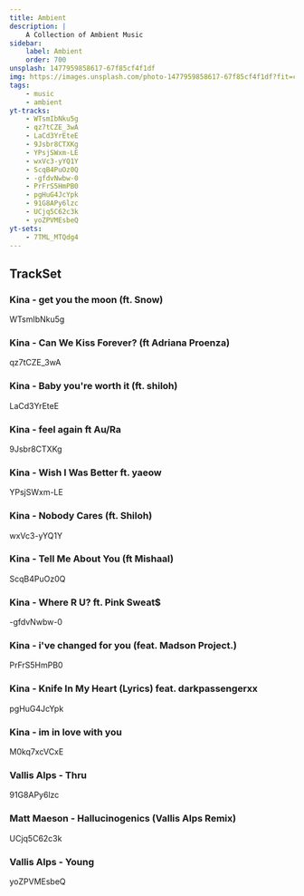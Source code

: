 ```yaml
---
title: Ambient
description: |
    A Collection of Ambient Music
sidebar:
    label: Ambient
    order: 700
unsplash: 1477959858617-67f85cf4f1df
img: https://images.unsplash.com/photo-1477959858617-67f85cf4f1df?fit=crop&w=1400&h=700&q=75
tags:
    - music
    - ambient
yt-tracks:
    - WTsmIbNku5g
    - qz7tCZE_3wA
    - LaCd3YrEteE
    - 9Jsbr8CTXKg
    - YPsjSWxm-LE
    - wxVc3-yYQ1Y
    - ScqB4PuOz0Q
    - -gfdvNwbw-0
    - PrFrS5HmPB0
    - pgHuG4JcYpk
    - 91G8APy6lzc
    - UCjq5C62c3k
    - yoZPVMEsbeQ
yt-sets:
    - 7TML_MTQdg4
---
```


## TrackSet

### Kina - get you the moon (ft. Snow)

WTsmIbNku5g

### Kina - Can We Kiss Forever? (ft Adriana Proenza)

qz7tCZE_3wA

### Kina - Baby you're worth it (ft. shiloh)

LaCd3YrEteE

### Kina - feel again ft Au/Ra

9Jsbr8CTXKg

### Kina - Wish I Was Better ft. yaeow

YPsjSWxm-LE

### Kina - Nobody Cares (ft. Shiloh)

wxVc3-yYQ1Y

### Kina - Tell Me About You (ft Mishaal)

ScqB4PuOz0Q

### Kina - Where R U? ft. Pink Sweat$

-gfdvNwbw-0

### Kina - i've changed for you (feat. Madson Project.)

PrFrS5HmPB0

### Kina - Knife In My Heart (Lyrics) feat. darkpassengerxx

pgHuG4JcYpk

### Kina - im in love with you

M0kq7xcVCxE

### Vallis Alps - Thru

91G8APy6lzc

### Matt Maeson - Hallucinogenics (Vallis Alps Remix)

UCjq5C62c3k

### Vallis Alps - Young

yoZPVMEsbeQ
